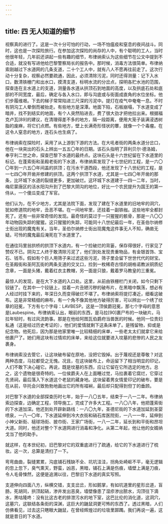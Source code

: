```yaml
---
---
---
```

title: 四 无人知道的细节
---




视察真的进行了。这是一次十分可怕的行动，一场不怕瘟疫和窒息的夜间战斗。同时，这也是一次探险旅行。在参加这次探险的尚存的人中，有个聪明的工人，当时他很年轻，几年前还讲起一些有趣的细节，布律纳索认为这些细节在公文中提到不合适，就没有写进他给巴黎警察局长的报告中。那时候，消毒方法很简单。布律纳索刚越过下水道网的几条支道，二十个工人中，就有八人不愿再往前走了。这次行动十分复杂，视察必然要疏通，因此，必须清除污泥，同时还得测量：记下入水口，数清铁栅门和出水口，摸清支道，标明水流的分岔点，探明各贮水池的范围，探查连在主水道上的支道，测量各水道从拱顶石到地面的高度，以及拱底石处和底部的不同宽度，最后，确定与各入水口，即与沟底或与街面成直角的水位坐标。他们步履维艰。下去的梯子常常陷进三尺深的污泥中。提灯在疫气中奄奄一息。不时有阴沟工人晕倒而被抬走。有些地方是深潭。地面下陷，石板崩塌，下水道变成了暗井，找不到结实的地面，有个人突然陷进去，费了很大劲才把他拉出来。根据福克卢瓦[89]的建议，在清理得差不多的地方，隔一段距离，便用大笼子装满浸透树脂的废麻，将它们点燃。有些地方，壁上长满奇形怪状的蕈，就像一个个毒瘤。在这令人窒息的地方，连石头也生病了。

布律纳索在探险时，采用了从上游到下游的方法。在大吼者街的两条水道分岔口，他在一块突出的石头上辨出一五五〇年的日期。该石头指明了菲利贝尔·德洛姆，奉亨利二世之命，探查巴黎下水道的最终点。这块石头是十六世纪留在下水道里的标记。在蓬索街和圣殿老街的下水道，布律纳索发现了十七世纪的工程，是一六〇〇年到一六五〇年间盖的拱顶；在污水干道西段，他还发现了十八世纪的工程，是一七四〇年开凿并修建的拱顶。这两个拱顶下水道，尤其是一七四〇年开凿的那条，比环城下水道的裂缝更多，更加破烂。这环城下水道建于一四一二年，当时，梅尼蒙唐区的活水阳沟升到了巴黎大阴沟的地位，好比一个农民提升为国王的第一侍从，一个傻瓜变成了军官。

他们认为，在不少地方，尤其是法院下面，发现了建在下水道里的旧地牢的洞穴，犹如修道院的地牢，丑恶不堪。在一间地牢里，还挂着一副铁枷。这些地牢全都封死了。还有一些非常奇怪的发现。最奇怪的莫过于一只猩猩的骸骨，那是一八〇〇年动物园失踪的猩猩。这只猩猩的失踪，可能同十八世纪最后一年，在圣伯尔纳修士街出现的魔鬼有关。当年，圣伯尔纳修士街出现魔鬼这件事无人不知，确凿无疑。可怜的魔鬼最后淹死在下水道里了。

在通往玛里翁拱桥的拱顶下水道内，有一个捡破烂的背篓，保存得很好，行家见了赞叹不已。阴沟工人终于敢清除污泥了，他们到处发现贵重物品，有金银首饰、宝石、钱币。假如有个巨人用筛子来过滤这些污泥，筛子里会留下世世代代的财宝。在圣殿街和圣阿瓦街的两条支道的交叉口，捡到一枚稀奇古怪的胡格诺教派铜质纪念章，一面是头猪，戴着红衣主教帽，另一面是只狼，戴着罗马教皇的三重冕。

最惊人的发现，是在大下水道的入口处。这里，从前由铁栅栏门关闭，如今只剩下铰链了。在其中一个铰链上，挂着一片丑陋污秽的破布片，在黑暗中飘荡，想必有人经过时挂下来的，年深日久而变得破烂不堪了。布律纳索将提灯凑近，细看这破布。这是非常精细的麻布，有一个角不像其他地方破得厉害，可以辨出一个绣了纹章的冠冕，下方有七个字母：LAVBESP。这是一顶侯爵冠冕，那七个字母的意思是Laubespine。布律纳索认出，眼前的东西，是马拉[90]裹尸布的一块破片。马拉年轻时，有过风流韵事。那是在他给阿图瓦伯爵府当兽医的时候。他同一位贵妇私通（这是经过历史考证的），他们的爱情就剩下这条床单了。是残留物，抑或是纪念物。他死后，因为那是他家里唯一比较精细的床单，一些老太太们就拿它来给他裹尸了。她们用这块有过情欢的床单，来给这位就要进入坟墓的悲惨的人民之友裹身。

布律纳索没去管它，让这块破布留在原地，没把它毁掉。出于蔑视还是尊敬？对这两种态度，马拉都受之无愧。况且，在这块破布上，命运留下了相当明显的印记，人们不敢下决心碰它。再说，既是坟墓的东西，应让它留在它所选定的地方。总之，这个遗物是很奇特的。一位侯爵夫人在上面睡过觉，马拉裹着它腐烂，它穿过先贤祠，最后落入下水道这个老鼠的藏身地。这块留着男女情爱印记的破布，要是在从前，华托会兴致勃勃地画出它的所有褶裥，最后却只配得到但丁的垂顾。

对巴黎下水道的全部探查历时七年，始于一八〇五年，结束于一八一二年。布律纳索边探查，边确定工程，领导施工，完成了许多大工程。一八〇八年，他把蓬索街的下水道加深。他还到处开辟新路线：一八〇九年，圣德尼街的下水道加延到圣婴喷泉，一八一〇年，下水道延伸到冷大衣街和硝石库医院街，一八一一年，延伸到小神父新街、槌球场街、披巾街、王家广场街，一八一二年，延长到和平街和昂坦大道。同时，他还对整个下水道网进行消毒和净化。从第二年起，他让他的女婿纳戈当了他的助手。

就这样，在本世纪初，旧巴黎对它的双重底进行了疏通，给它的下水道进行了梳妆。这一次，总算是清扫了一下。

弯弯曲曲，裂缝累累，沟底铺石残缺不全、坑坑洼洼，拐角处崎岖不平，毫无逻辑的忽上忽下，臭气熏天，野蛮，凶恶，黑暗，铺石上满是伤痕，墙壁上满是刀痕，令人毛骨悚然，这便是追溯以往，巴黎旧下水道的真实写照。

支道伸向四面八方，纵横交错，支支岔岔，形如鹅掌，有如坑道里的星形岔道，盲肠，死胡同，拱顶起硝，渗井发出恶臭，墙壁像患了湿疹渗出脓水，沟顶往下滴水，黑咕隆咚：没有比这古老的排泄污水的地下室，这巴比伦的消化道，这洞穴，这墓穴，这联结各条街的深渊，这巨大的鼬鼠洞更可怖的东西了。透过黑暗，人们仿佛看见，过去这只瞎眼大鼬鼠，在曾经辉煌过的垃圾里踯躅。我们再说一遍，这就是昔日的下水道。